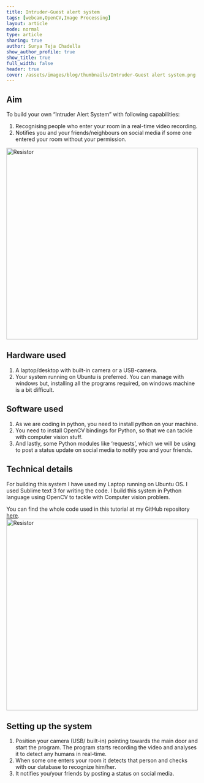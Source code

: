 ```yaml
---
title: Intruder-Guest alert system
tags: [webcam,OpenCV,Image Processing]
layout: article
mode: normal
type: article
sharing: true
author: Surya Teja Chadella
show_author_profile: true
show_title: true
full_width: false
header: true
cover: /assets/images/blog/thumbnails/Intruder-Guest alert system.png
---
```


## Aim
To build your own “Intruder Alert System”  with following capabilities:
1. Recognising people who enter your room in a real-time video recording.
2. Notifies you and your friends/neighbours on social media if some one entered your room without your permission.

<Image src="/assets/images/blog/thumbnails/Intruder-Guest alert system.png" alt="Resistor" width='500' height='500'>


## Hardware used
1. A laptop/desktop with built-in camera or a USB-camera.
2. Your system running on Ubuntu is preferred. You can manage with windows but, installing all the programs required, on windows machine is a bit difficult.

## Software used
1. As we are coding in python, you need to install python on your machine.
2. You need to install OpenCV bindings for Python, so that we can tackle with computer vision stuff.
3. And lastly, some Python modules like ‘requests’, which we will be using to post a status update on social media to notify you and your friends.

## Technical details
For building this system I have used my Laptop running on Ubuntu OS. I used Sublime text 3 for writing the code. I build this system in Python language using OpenCV to tackle with Computer vision problem.

You can find the whole code used in this tutorial at my GitHub repository [here](https://github.com/SnShine/FaceRecognizer).
<Image src="/assets/images/blog/Intruder-Guest-alert/1.png" alt="Resistor" width='500' height='500'>

## Setting up the system
1. Position your camera (USB/ built-in) pointing towards the main door and start the program. The program starts recording the video and analyses it to detect any humans in real-time.
2. When some one enters your room it detects that person and checks with our database to recognize him/her.
3. It notifies you/your friends by posting a status on social media.

<EmbedItem url='https://www.youtube.com/embed/1SnUQQRJDI8' />
